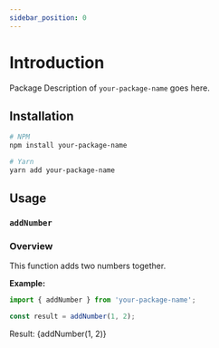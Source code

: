 ```yaml
---
sidebar_position: 0
---
```



# Introduction

Package Description of `your-package-name` goes here.

## Installation

```sh
# NPM
npm install your-package-name

# Yarn
yarn add your-package-name
```

## Usage

### `addNumber`

### Overview

This function adds two numbers together.

**Example:**
```js
import { addNumber } from 'your-package-name';

const result = addNumber(1, 2);
```

Result: {addNumber(1, 2)}
